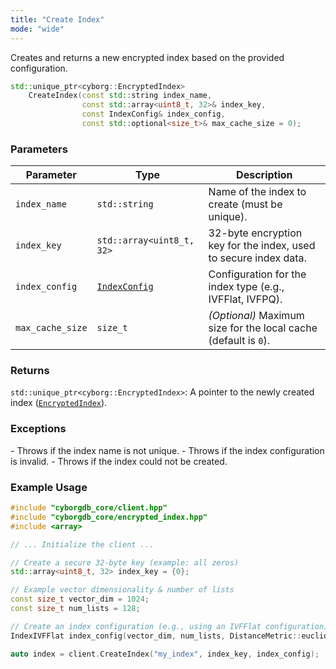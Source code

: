 ```yaml
---
title: "Create Index"
mode: "wide"
---
```


Creates and returns a new encrypted index based on the provided configuration.

```cpp
std::unique_ptr<cyborg::EncryptedIndex> 
    CreateIndex(const std::string index_name,
                const std::array<uint8_t, 32>& index_key,
                const IndexConfig& index_config,
                const std::optional<size_t>& max_cache_size = 0);
```

### Parameters

| Parameter | Type | Description |
|----------------|-------------------------------|-----------------------------------------------------|
| `index_name` | `std::string` | Name of the index to create (must be unique). |
| `index_key` | `std::array<uint8_t, 32>` | 32-byte encryption key for the index, used to secure index data. |
| `index_config` | [`IndexConfig`](../types#indexconfig) | Configuration for the index type (e.g., IVFFlat, IVFPQ). |
| `max_cache_size` | `size_t` | _(Optional)_ Maximum size for the local cache (default is `0`). |

### Returns

`std::unique_ptr<cyborg::EncryptedIndex>`: A pointer to the newly created index ([`EncryptedIndex`](../encrypted-index)).

### Exceptions

<AccordionGroup>
    <Accordion title="std::invalid_argument">
        - Throws if the index name is not unique.
        - Throws if the index configuration is invalid.
    </Accordion>
    <Accordion title="std::runtime_exception">
        - Throws if the index could not be created.
    </Accordion>
</AccordionGroup>

### Example Usage

```cpp
#include "cyborgdb_core/client.hpp"
#include "cyborgdb_core/encrypted_index.hpp"
#include <array>

// ... Initialize the client ...

// Create a secure 32-byte key (example: all zeros)
std::array<uint8_t, 32> index_key = {0};

// Example vector dimensionality & number of lists
const size_t vector_dim = 1024;
const size_t num_lists = 128;

// Create an index configuration (e.g., using an IVFFlat configuration)
IndexIVFFlat index_config(vector_dim, num_lists, DistanceMetric::euclidean);

auto index = client.CreateIndex("my_index", index_key, index_config);
```